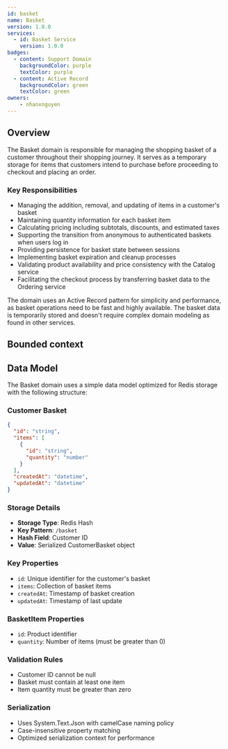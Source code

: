 ```yaml
---
id: basket
name: Basket
version: 1.0.0
services:
  - id: Basket Service
    version: 1.0.0
badges:
  - content: Support Domain
    backgroundColor: purple
    textColor: purple
  - content: Active Record
    backgroundColor: green
    textColor: green
owners:
    - nhanxnguyen
---
```


## Overview

The Basket domain is responsible for managing the shopping basket of a customer throughout their shopping journey. It serves as a temporary storage for items that customers intend to purchase before proceeding to checkout and placing an order.

<Tiles >
    <Tile icon="UserGroupIcon" href="/docs/users/nhanxnguyen" title="Contact the author" description="Any questions? Feel free to contact the owners" />
    <Tile icon="RectangleGroupIcon" href={`/visualiser/domains/${frontmatter.id}/${frontmatter.version}`} title={`${frontmatter.services.length} services are in this domain`} description="This service sends messages to downstream consumers" />
</Tiles>

### Key Responsibilities

- Managing the addition, removal, and updating of items in a customer's basket
- Maintaining quantity information for each basket item
- Calculating pricing including subtotals, discounts, and estimated taxes
- Supporting the transition from anonymous to authenticated baskets when users log in
- Providing persistence for basket state between sessions
- Implementing basket expiration and cleanup processes
- Validating product availability and price consistency with the Catalog service
- Facilitating the checkout process by transferring basket data to the Ordering service

The domain uses an Active Record pattern for simplicity and performance, as basket operations need to be fast and highly available. The basket data is temporarily stored and doesn't require complex domain modeling as found in other services.

## Bounded context

<NodeGraph />

<MessageTable format="all" limit={4} />

## Data Model

The Basket domain uses a simple data model optimized for Redis storage with the following structure:

### Customer Basket

```json title="Basket"
{
  "id": "string",
  "items": [
    {
      "id": "string",
      "quantity": "number"
    }
  ],
  "createdAt": "datetime",
  "updatedAt": "datetime"
}
```

### Storage Details

- **Storage Type**: Redis Hash
- **Key Pattern**: `/basket`
- **Hash Field**: Customer ID
- **Value**: Serialized CustomerBasket object

### Key Properties

- `id`: Unique identifier for the customer's basket
- `items`: Collection of basket items
- `createdAt`: Timestamp of basket creation
- `updatedAt`: Timestamp of last update

### BasketItem Properties

- `id`: Product identifier
- `quantity`: Number of items (must be greater than 0)

### Validation Rules

- Customer ID cannot be null
- Basket must contain at least one item
- Item quantity must be greater than zero

### Serialization

- Uses System.Text.Json with camelCase naming policy
- Case-insensitive property matching
- Optimized serialization context for performance
